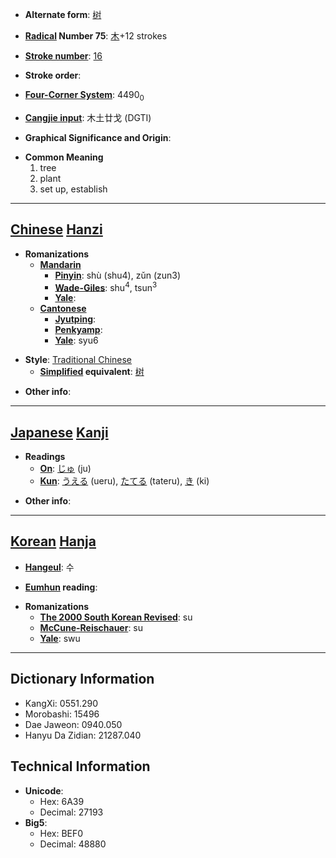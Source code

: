 * '''Alternate form''': [[树]]

* '''[[Wiktionary:Chinese radical index| Radical]] Number 75''': [[Wiktionary:Chinese radical index 木|木]]+12 strokes

* '''[[Wiktionary:Chinese total strokes index|Stroke number]]''': [[Wiktionary:Chinese total strokes index 16|16]]

* '''Stroke order''': 

* '''[[Wiktionary:Chinese four corner index|Four-Corner System]]''': 4490<sub>0</sub>

* '''[[Wiktionary:Chinese Cangjie index|Cangjie input]]''': 木土廿戈 (DGTI)

* '''Graphical Significance and Origin''': 

* '''Common Meaning'''
*#tree
*# plant
*# set up, establish


----

== [[Chinese]] [[Hanzi]] ==

* '''Romanizations'''
** '''[[Mandarin]]'''
*** '''[[Pinyin]]''': shù (shu4), zǔn (zun3)
*** '''[[Wade-Giles]]''': shu<sup>4</sup>, tsun<sup>3</sup>
*** '''[[Yale]]''': 
** '''[[Cantonese]]'''
*** '''[[Jyutping]]''':
*** '''[[Penkyamp]]''': 
*** '''[[Yale]]''': syu6

* '''Style''': [[Traditional Chinese]] 
** '''[[Simplified Chinese|Simplified]] equivalent''': [[树]]

* '''Other info''': 

----

== [[Japanese]] [[Kanji]] ==

* '''Readings'''
** '''[[On]]''': [[じゅ]] (ju)
** '''[[Kun]]''': [[うえる]] (ueru), [[たてる]] (tateru), [[き]] (ki)

* '''Other info''':  

----

== [[Korean]] [[Hanja]] ==

* '''[[Hangeul]]''': 수

* '''[[Eumhun]] reading''': 

* '''Romanizations'''
** '''[[The 2000 South Korean Revised Romanization|The 2000 South Korean Revised]]''': su
** '''[[McCune-Reischauer]]''': su
** '''[[Yale]]''': swu

----

== Dictionary Information ==

* KangXi: 0551.290
* Morobashi: 15496
* Dae Jaweon: 0940.050
* Hanyu Da Zidian: 21287.040

== Technical Information ==

* '''Unicode''':
** Hex: 6A39
** Decimal: 27193
* '''Big5''':
** Hex: BEF0
** Decimal: 48880